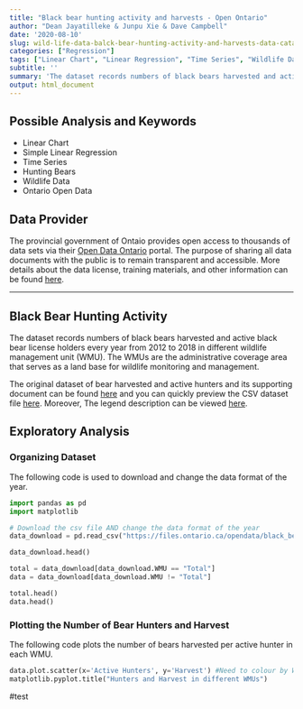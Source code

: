 ---
title: "Black bear hunting activity and harvests - Open Ontario"
author: "Dean Jayatilleke & Junpu Xie & Dave Campbell"
date: '2020-08-10'
slug: wild-life-data-balck-bear-hunting-activity-and-harvests-data-catalogue-from-goverrnment-of-ontario
categories: ["Regression"]
tags: ["Linear Chart", "Linear Regression", "Time Series", "Wildlife Data", "Ontario"]
subtitle: ''
summary: 'The dataset records numbers of black bears harvested and active black bear license holders every year from 2012 to 2018 in different wildlife management unit (WMU).'
output: html_document
---

## Possible Analysis and Keywords

- Linear Chart
- Simple Linear Regression
- Time Series
- Hunting Bears
- Wildlife Data
- Ontario Open Data

## Data Provider

The provincial government of Ontaio provides open access to thousands of data sets via their [Open Data Ontario](https://data.ontario.ca/en/) portal. The purpose of sharing all data documents with the public is to remain transparent and accessible.  More details about the data license, training materials, and other information can be found [here](https://data.ontario.ca/about).

***

## Black Bear Hunting Activity

The dataset records numbers of black bears harvested and active black bear license holders every year from 2012 to 2018 in different wildlife management unit (WMU). The WMUs are the administrative coverage area that serves as a land base for wildlife monitoring and management.  

The original dataset of bear harvested and active hunters and its supporting document can be found [here](https://data.ontario.ca/en/dataset/black-bear-hunting-activity-and-harvests) and you can quickly preview the CSV dataset file [here](https://data.ontario.ca/en/dataset/black-bear-hunting-activity-and-harvests/resource/7dd6328e-74cc-4291-a041-2345cf7c6186). Moreover, The legend description can be viewed [here](https://files.ontario.ca/data-dictionary-black-bear-en.xlsx).





## Exploratory Analysis

### Organizing Dataset

The following code is used to download and change the data format of the year.

```{python dataset}

import pandas as pd 
import matplotlib

# Download the csv file AND change the data format of the year
data_download = pd.read_csv("https://files.ontario.ca/opendata/black_bear_2019.csv")

data_download.head()

total = data_download[data_download.WMU == "Total"]
data = data_download[data_download.WMU != "Total"]

```

```{python}
total.head()
data.head()
```

### Plotting the Number of Bear Hunters and Harvest

The following code plots the number of bears harvested per active hunter in each WMU.






```{python plots}

data.plot.scatter(x='Active Hunters', y='Harvest') #Need to colour by WMU
matplotlib.pyplot.title("Hunters and Harvest in different WMUs")

```

#test
